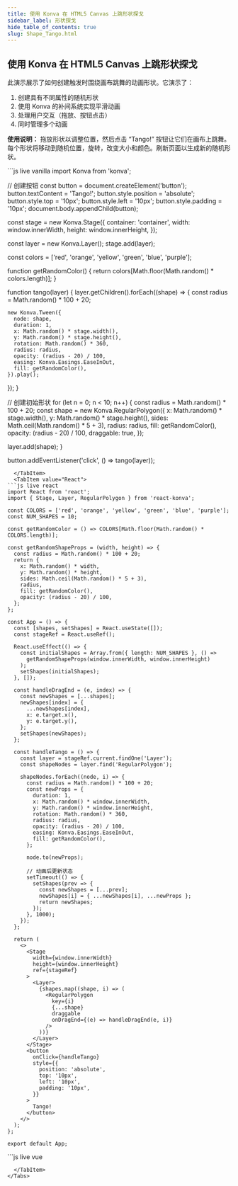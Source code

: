 ```yaml
---
title: 使用 Konva 在 HTML5 Canvas 上跳形状探戈
sidebar_label: 形状探戈
hide_table_of_contents: true
slug: Shape_Tango.html
---
```


## 使用 Konva 在 HTML5 Canvas 上跳形状探戈

此演示展示了如何创建触发时围绕画布跳舞的动画形状。它演示了：
1. 创建具有不同属性的随机形状
2. 使用 Konva 的补间系统实现平滑动画
3. 处理用户交互（拖放、按钮点击）
4. 同时管理多个动画

**使用说明：** 拖放形状以调整位置，然后点击 “Tango!” 按钮让它们在画布上跳舞。每个形状将移动到随机位置，旋转，改变大小和颜色。刷新页面以生成新的随机形状。


<Tabs>
  <TabItem value="Vanilla" default>
```js live vanilla
import Konva from 'konva';

// 创建按钮
const button = document.createElement('button');
button.textContent = 'Tango!';
button.style.position = 'absolute';
button.style.top = '10px';
button.style.left = '10px';
button.style.padding = '10px';
document.body.appendChild(button);

const stage = new Konva.Stage({
  container: 'container',
  width: window.innerWidth,
  height: window.innerHeight,
});

const layer = new Konva.Layer();
stage.add(layer);

const colors = ['red', 'orange', 'yellow', 'green', 'blue', 'purple'];

function getRandomColor() {
  return colors[Math.floor(Math.random() * colors.length)];
}

function tango(layer) {
  layer.getChildren().forEach((shape) => {
    const radius = Math.random() * 100 + 20;
    
    new Konva.Tween({
      node: shape,
      duration: 1,
      x: Math.random() * stage.width(),
      y: Math.random() * stage.height(),
      rotation: Math.random() * 360,
      radius: radius,
      opacity: (radius - 20) / 100,
      easing: Konva.Easings.EaseInOut,
      fill: getRandomColor(),
    }).play();
  });
}

// 创建初始形状
for (let n = 0; n < 10; n++) {
  const radius = Math.random() * 100 + 20;
  const shape = new Konva.RegularPolygon({
    x: Math.random() * stage.width(),
    y: Math.random() * stage.height(),
    sides: Math.ceil(Math.random() * 5 + 3),
    radius: radius,
    fill: getRandomColor(),
    opacity: (radius - 20) / 100,
    draggable: true,
  });

  layer.add(shape);
}

button.addEventListener('click', () => tango(layer));
```
  </TabItem>
  <TabItem value="React">
```js live react
import React from 'react';
import { Stage, Layer, RegularPolygon } from 'react-konva';

const COLORS = ['red', 'orange', 'yellow', 'green', 'blue', 'purple'];
const NUM_SHAPES = 10;

const getRandomColor = () => COLORS[Math.floor(Math.random() * COLORS.length)];

const getRandomShapeProps = (width, height) => {
  const radius = Math.random() * 100 + 20;
  return {
    x: Math.random() * width,
    y: Math.random() * height,
    sides: Math.ceil(Math.random() * 5 + 3),
    radius,
    fill: getRandomColor(),
    opacity: (radius - 20) / 100,
  };
};

const App = () => {
  const [shapes, setShapes] = React.useState([]);
  const stageRef = React.useRef();

  React.useEffect(() => {
    const initialShapes = Array.from({ length: NUM_SHAPES }, () =>
      getRandomShapeProps(window.innerWidth, window.innerHeight)
    );
    setShapes(initialShapes);
  }, []);

  const handleDragEnd = (e, index) => {
    const newShapes = [...shapes];
    newShapes[index] = {
      ...newShapes[index],
      x: e.target.x(),
      y: e.target.y(),
    };
    setShapes(newShapes);
  };

  const handleTango = () => {
    const layer = stageRef.current.findOne('Layer');
    const shapeNodes = layer.find('RegularPolygon');

    shapeNodes.forEach((node, i) => {
      const radius = Math.random() * 100 + 20;
      const newProps = {
        duration: 1,
        x: Math.random() * window.innerWidth,
        y: Math.random() * window.innerHeight,
        rotation: Math.random() * 360,
        radius: radius,
        opacity: (radius - 20) / 100,
        easing: Konva.Easings.EaseInOut,
        fill: getRandomColor(),
      };

      node.to(newProps);

      // 动画后更新状态
      setTimeout(() => {
        setShapes(prev => {
          const newShapes = [...prev];
          newShapes[i] = { ...newShapes[i], ...newProps };
          return newShapes;
        });
      }, 1000);
    });
  };

  return (
    <>
      <Stage
        width={window.innerWidth}
        height={window.innerHeight}
        ref={stageRef}
      >
        <Layer>
          {shapes.map((shape, i) => (
            <RegularPolygon
              key={i}
              {...shape}
              draggable
              onDragEnd={(e) => handleDragEnd(e, i)}
            />
          ))}
        </Layer>
      </Stage>
      <button
        onClick={handleTango}
        style={{
          position: 'absolute',
          top: '10px',
          left: '10px',
          padding: '10px',
        }}
      >
        Tango!
      </button>
    </>
  );
};

export default App;
```
  </TabItem>
  <TabItem value="Vue">
```js live vue
<template>
  <div>
    <v-stage
      :config="stageConfig"
      ref="stageRef"
    >
      <v-layer>
        <v-regular-polygon
          v-for="(shape, i) in shapes"
          :key="i"
          :config="{ ...shape, draggable: true }"
          @dragend="(e) => handleDragEnd(e, i)"
        />
      </v-layer>
    </v-stage>
    <button
      @click="handleTango"
      style="position: absolute; top: 10px; left: 10px; padding: 10px"
    >
      Tango!
    </button>
  </div>
</template>

<script setup>
import { ref, onMounted } from 'vue';

const COLORS = ['red', 'orange', 'yellow', 'green', 'blue', 'purple'];
const NUM_SHAPES = 10;

const shapes = ref([]);
const stageRef = ref(null);

const stageConfig = {
  width: window.innerWidth,
  height: window.innerHeight,
};

const getRandomColor = () => COLORS[Math.floor(Math.random() * COLORS.length)];

const getRandomShapeProps = () => {
  const radius = Math.random() * 100 + 20;
  return {
    x: Math.random() * stageConfig.width,
    y: Math.random() * stageConfig.height,
    sides: Math.ceil(Math.random() * 5 + 3),
    radius,
    fill: getRandomColor(),
    opacity: (radius - 20) / 100,
  };
};

const handleDragEnd = (e, index) => {
  const newShapes = [...shapes.value];
  newShapes[index] = {
    ...newShapes[index],
    x: e.target.x(),
    y: e.target.y(),
  };
  shapes.value = newShapes;
};

const handleTango = () => {
  const stage = stageRef.value.getStage();
  const layer = stage.findOne('Layer');
  const shapeNodes = layer.find('RegularPolygon');

  shapeNodes.forEach((node, i) => {
    const radius = Math.random() * 100 + 20;
    const newProps = {
      duration: 1,
      x: Math.random() * stageConfig.width,
      y: Math.random() * stageConfig.height,
      rotation: Math.random() * 360,
      radius: radius,
      opacity: (radius - 20) / 100,
      easing: Konva.Easings.EaseInOut,
      fill: getRandomColor(),
    };

    node.to(newProps);

    // 动画后更新状态
    setTimeout(() => {
      const newShapes = [...shapes.value];
      newShapes[i] = { ...newShapes[i], ...newProps };
      shapes.value = newShapes;
    }, 1000);
  });
};

onMounted(() => {
  shapes.value = Array.from({ length: NUM_SHAPES }, getRandomShapeProps);
});
</script>
```
  </TabItem>
</Tabs>
